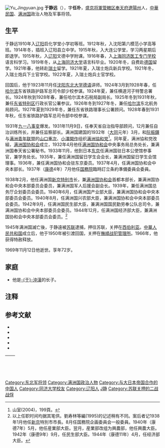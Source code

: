 {{noteTA
|T=zh-hans:于静远; zh-hant:于靜遠;
|1=zh-hans:于静远; zh-hant:于靜遠;
}}

[[File:Yu_Jingyuan.jpg|thumb]]
'''于静远'''（{{bd|1898年||1969年|11月12日}}），字'''任朴'''，[[遼寧省|盛京将軍管轄区]][[奉天府|奉天府]][[遼陽州|遼陽州]]人，[[中華民国|中華民国]]、[[满洲国|满洲国]]政治人物及军事将领。

==生平==
于静远1910年入[[辽阳|辽阳]]启化学堂小学初等班。1912年秋，入沈阳第六模范小学高等班。1914年冬，插班入辽阳县立中学。1915年秋，入大连公学堂，学习两星期后即退学。1915年秋，入[[辽阳|辽阳]]文德中学附课。1916年春，入[[上海|上海]][[同济大学|同济医工专门学校]]语言科学习。1919年冬，从[[上海|上海]][[同济大学|同济大学]]语言科毕业。1920年冬，自费赴[[德国|德国]]留学。1921年春，他转赴[[瑞士|瑞士]]留学。1921年夏，入瑞士炮兵新兵学校。1921年冬，入瑞士炮兵下士官学校。1922年夏，入瑞士炮兵士官学校。

回国后，他于1923年11月任[[沈阳|沈阳]][[东北大学|东北大学]][[德语|德语]]讲师。1924年3月到1928年春，任[[哈尔滨|哈尔滨]]东省铁路护路军总司令部少校参谋。1924年夏，兼任横道河子特警总署长。1924年秋到1928年春，兼任哈尔滨木石税局副局长。1925年冬到1931年秋，兼任[[东省特别区|东省特别区]]行政长官公署参议。1926年冬到1927年冬，兼任[[哈尔滨|哈尔滨]]东北航务局顾问。1927年夏到1929年冬，兼任东省铁路理事长公署顾问。1928年春到1931年秋，任东省铁路护路军总司令部中校参谋。

1931年[[九一八事变|九一八事变]]爆发。1931年11月9日，任奉天省自治指导部顾问，12月兼任自治训练所长，并兼任监察部长。满洲国建国的1932年（[[大同_(满洲国)|大同]]元年）3月，和[[阮振鐸|阮振鐸]]与[[满洲青年联盟|满洲青年联盟]]的[[山口重次|山口重次]]、[[小澤開作|小澤開作]]组织[[满洲協和党|满洲協和党]]<ref>山室(2004)，199頁。</ref>。同年夏，满洲協和党改組，[[满洲国协和会|满洲国协和会]]成立，1932年4月他任[[满洲国协和会|满洲国协和会]]中央事务局总务处长，兼满洲国奉天省公署秘书。1933年11月，他到日本[[东京|东京]]任满洲国驻日本公使馆参事官，兼学务处长。1935年，兼任满洲国留日学生会会长，兼满洲国留日学生会馆理事。1936年，兼任满洲国协和会驻东京委员。1937年4月，任满洲国协和会中央本部长。1937年（[[康德|康德]]4年）7月他任[[满洲国国務院|国務院]]臨時訂立条約準備委員会委員。

1938年2月，他任满洲国[[新京特别市|新京特别市]]长，兼[[满洲国协和会|满洲国协和会]]首都本部长，兼满洲国协和会中央本部委员会委员，兼满洲国军人后援会副会长。1939年，兼任满洲国总务厅企划委员会委员。1940年6月，任满洲国产业部大臣，兼满洲国协和会中央本部委员会委员。1940年8月，任满洲国兴农部大臣，兼满洲国协和会中央本部委员会委员。1942年9月，任满洲国民生部大臣，兼满洲国国民勤劳奉公队总司令，兼满洲国协和会中央本部委员会委员。1944年12月，任满洲国经济部大臣，兼满洲国协和会中央本部委员会委员。<ref>以上任职时间均据其笔供。劉寿林等編(1995)的记述稍有不同。案后者记1938年1月他任[[新京|新京]]特別市市長。8月任国務院企画委員会一般委員。1940年（康德7年）5月，他任産業部大臣。翌月，産業部改组为興農部，他任興農大臣。1942年（康德9年）9月，任民生部大臣。1944年（康德11年）4月，任经济部大臣。</ref>

1945年满洲国滅亡後，于静遠被[[苏联|苏联]]逮捕，押往苏联，关押在[[西伯利亚|西伯利亚]]。[[中華人民共和国|中華人民共和国]]成立后，他于1950年被引渡回国，关押在[[撫順战犯管理所|撫順战犯管理所]]。1966年，他获得特赦释放。

1969年11月12日他逝世。享年72岁。

==家庭==
*他是[[于冲汉|-{于}-沖漢]]的长子。

== 注释 ==
{{reflist}}

== 参考文献 ==
* <span style="font-size:90%;">{{Cite book<!--|Zh-->|author = 徐友春主編|title = 民国人物大辞典 增訂版|year = 2007|publisher = 河北人民出版社|isbn = 978-7-202-03014-1}}</span>
* <span style="font-size:90%;">{{Cite book<!--|Zh-->|author = 王鴻賓等主編|title = 東北人物大辞典 第2卷|year = 1995|publisher = 遼寧古籍出版社|isbn = 7805074135}}</span>
* <span style="font-size:90%;">{{Cite book<!--|Zh-->|author = [[山室信一|山室信一]]|title = 喀邁拉－満洲国的肖像 增補版（キメラ - 満洲国の肖像 増補版）|year = 2004|publisher = [[中央公論新社|中央公論新社]]（[[中公新書|中公新書]]）|isbn = 4-12-191138-5}}</span>
* <span style="font-size:90%;">{{Cite book<!--|Zh-->|author = 劉寿林等編|title = 民国職官年表|year = 1995|publisher = [[中華書局|中華書局]]|isbn = 7-101-01320-1}}</span>
* <span style="font-size:90%;">{{cite web|url=http://agzy.youth.cn/xzzh/his_data/201004/t20100415_1204467.htm|title=伪“满洲国”官员于静远笔供|publisher=中国青年网|date=2010-04-15|access-date=2010-11-07|archive-url=https://web.archive.org/web/20190221193218/http://agzy.youth.cn/xzzh/his_data/201004/t20100415_1204467.htm|archive-date=2019-02-21|dead-url=yes}}</span>

{| class="wikitable" style="margin:0 auto"
|- 
!　{{Manchukuo}}
{{先代次代|[[新京特別市|新京特別市]]長|<small>1938年1月 - 1940年5月</small>|[[徐紹卿|徐紹卿]]|[[金名世|金名世]]}}
{{先代次代|産業大臣|<small>1940年5月 - 6月</small>|[[呂荣寰|呂荣寰]]|（興農部改組）}}
{{先代次代|興農大臣|<small>1940年6月 - 1942年9月</small>|（産業部改组）|[[黄富俊|黄富俊]]}}
{{先代次代|民生大臣|<small>1942年9月 - 1944年4月</small>|[[谷次亨|谷次亨]]|[[金名世|金名世]]}}
{{先代次代|经济大臣|<small>1944年4月 - 1945年8月</small>|[[阮振鐸|阮振鐸]]|（废止）}}
|}

{{长春市市长|伪}}
{{DEFAULTSORT:Yu于}}
[[Category:东北军将领|Category:东北军将领]]
[[Category:满洲国政治人物|Category:满洲国政治人物]]
[[Category:与大日本帝国合作的中国人|Category:与大日本帝国合作的中国人]]
[[Category:同济大学校友|Category:同济大学校友]]
[[Category:辽阳人|Category:辽阳人]]
[[Category:于姓|J静]]
[[Category:苏联关押的二战战俘|Category:苏联关押的二战战俘]]